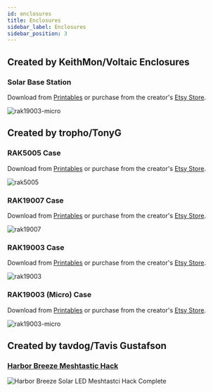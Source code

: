 ```yaml
---
id: enclosures
title: Enclosures
sidebar_label: Enclosures
sidebar_position: 3
---
```


## Created by KeithMon/Voltaic Enclosures

### Solar Base Station

Download from [Printables](https://www.printables.com/model/297089-meshtastic-solar-base-station-node-enclosure-for-3) or purchase from the creator's [Etsy Store](https://www.etsy.com/listing/1312727008/meshtastic-solar-base-station-off-grid).

![rak19003-micro](/img/enclosures/3dp-kmon-basestation.png)

## Created by tropho/TonyG

### RAK5005 Case

Download from [Printables](https://www.printables.com/model/286651-rak5005-case-for-meshtastic) or purchase from the creator's [Etsy Store](https://www.etsy.com/listing/1158237722/meshtastic-rak5005-case).

![rak5005](/img/enclosures/3dp-tropho-rak5005.png)

### RAK19007 Case

Download from [Printables](https://www.printables.com/model/286657-rak19007-case-for-meshtastic) or purchase from the creator's [Etsy Store](https://www.etsy.com/listing/1302265084/meshtastic-rak19007-case).

![rak19007](/img/enclosures/3dp-tropho-rak19007.png)

### RAK19003 Case

Download from [Printables](https://www.printables.com/model/286662-rak19003-case-for-meshtastic) or purchase from the creator's [Etsy Store](https://www.etsy.com/listing/1316287559/meshtastic-rak19003-case).

![rak19003](/img/enclosures/3dp-tropho-rak19003.png)

### RAK19003 (Micro) Case

Download from [Printables](https://www.printables.com/model/286664-rak19003-micro-case-for-meshtastic) or purchase from the creator's [Etsy Store](https://www.etsy.com/listing/1302260756/meshtastic-rak19003-micro-case).

![rak19003-micro](/img/enclosures/3dp-tropho-rak19003-micro.png)

## Created by tavdog/Tavis Gustafson

### [Harbor Breeze Meshtastic Hack](./harbor_breeze_solar_enclosure.mdx)

![Harbor Breeze Solar LED Meshtastci Hack Complete](/img/enclosures/hbmh_complete.png)

